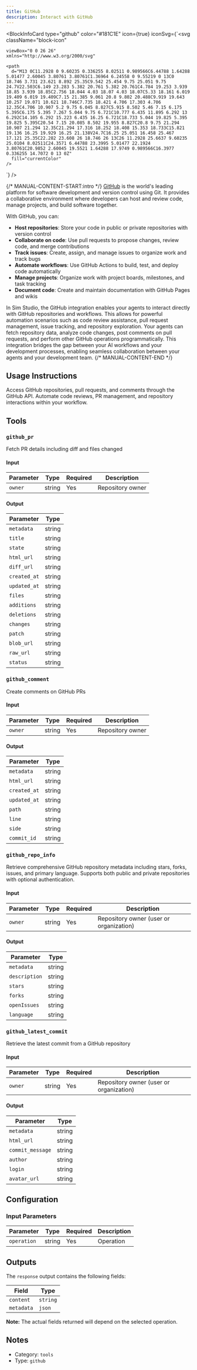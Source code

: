```yaml
---
title: GitHub
description: Interact with GitHub
---
```



<BlockInfoCard 
  type="github"
  color="#181C1E"
  icon={true}
  iconSvg={`<svg className="block-icon"
    
    
    
    viewBox="0 0 26 26"
    xmlns="http://www.w3.org/2000/svg"
  >
    <path
      d="M13 0C11.2928 0 9.60235 0.336255 8.02511 0.989566C6.44788 1.64288 5.01477 2.60045 3.80761 3.80761C1.36964 6.24558 0 9.55219 0 13C0 18.746 3.731 23.621 8.892 25.35C9.542 25.454 9.75 25.051 9.75 24.7V22.503C6.149 23.283 5.382 20.761 5.382 20.761C4.784 19.253 3.939 18.85 3.939 18.85C2.756 18.044 4.03 18.07 4.03 18.07C5.33 18.161 6.019 19.409 6.019 19.409C7.15 21.385 9.061 20.8 9.802 20.488C9.919 19.643 10.257 19.071 10.621 18.746C7.735 18.421 4.706 17.303 4.706 12.35C4.706 10.907 5.2 9.75 6.045 8.827C5.915 8.502 5.46 7.15 6.175 5.395C6.175 5.395 7.267 5.044 9.75 6.721C10.777 6.435 11.895 6.292 13 6.292C14.105 6.292 15.223 6.435 16.25 6.721C18.733 5.044 19.825 5.395 19.825 5.395C20.54 7.15 20.085 8.502 19.955 8.827C20.8 9.75 21.294 10.907 21.294 12.35C21.294 17.316 18.252 18.408 15.353 18.733C15.821 19.136 16.25 19.929 16.25 21.138V24.7C16.25 25.051 16.458 25.467 17.121 25.35C22.282 23.608 26 18.746 26 13C26 11.2928 25.6637 9.60235 25.0104 8.02511C24.3571 6.44788 23.3995 5.01477 22.1924 3.80761C20.9852 2.60045 19.5521 1.64288 17.9749 0.989566C16.3977 0.336255 14.7072 0 13 0Z"
      fill="currentColor"
    />
  </svg>`}
/>

{/* MANUAL-CONTENT-START:intro */}
[GitHub](https://github.com/) is the world's leading platform for software development and version control using Git. It provides a collaborative environment where developers can host and review code, manage projects, and build software together.

With GitHub, you can:

- **Host repositories**: Store your code in public or private repositories with version control
- **Collaborate on code**: Use pull requests to propose changes, review code, and merge contributions
- **Track issues**: Create, assign, and manage issues to organize work and track bugs
- **Automate workflows**: Use GitHub Actions to build, test, and deploy code automatically
- **Manage projects**: Organize work with project boards, milestones, and task tracking
- **Document code**: Create and maintain documentation with GitHub Pages and wikis

In Sim Studio, the GitHub integration enables your agents to interact directly with GitHub repositories and workflows. This allows for powerful automation scenarios such as code review assistance, pull request management, issue tracking, and repository exploration. Your agents can fetch repository data, analyze code changes, post comments on pull requests, and perform other GitHub operations programmatically. This integration bridges the gap between your AI workflows and your development processes, enabling seamless collaboration between your agents and your development team.
{/* MANUAL-CONTENT-END */}


## Usage Instructions

Access GitHub repositories, pull requests, and comments through the GitHub API. Automate code reviews, PR management, and repository interactions within your workflow.



## Tools

### `github_pr`

Fetch PR details including diff and files changed

#### Input

| Parameter | Type | Required | Description |
| --------- | ---- | -------- | ----------- |
| `owner` | string | Yes | Repository owner |

#### Output

| Parameter | Type |
| --------- | ---- |
| `metadata` | string |
| `title` | string |
| `state` | string |
| `html_url` | string |
| `diff_url` | string |
| `created_at` | string |
| `updated_at` | string |
| `files` | string |
| `additions` | string |
| `deletions` | string |
| `changes` | string |
| `patch` | string |
| `blob_url` | string |
| `raw_url` | string |
| `status` | string |

### `github_comment`

Create comments on GitHub PRs

#### Input

| Parameter | Type | Required | Description |
| --------- | ---- | -------- | ----------- |
| `owner` | string | Yes | Repository owner |

#### Output

| Parameter | Type |
| --------- | ---- |
| `metadata` | string |
| `html_url` | string |
| `created_at` | string |
| `updated_at` | string |
| `path` | string |
| `line` | string |
| `side` | string |
| `commit_id` | string |

### `github_repo_info`

Retrieve comprehensive GitHub repository metadata including stars, forks, issues, and primary language. Supports both public and private repositories with optional authentication.

#### Input

| Parameter | Type | Required | Description |
| --------- | ---- | -------- | ----------- |
| `owner` | string | Yes | Repository owner (user or organization) |

#### Output

| Parameter | Type |
| --------- | ---- |
| `metadata` | string |
| `description` | string |
| `stars` | string |
| `forks` | string |
| `openIssues` | string |
| `language` | string |

### `github_latest_commit`

Retrieve the latest commit from a GitHub repository

#### Input

| Parameter | Type | Required | Description |
| --------- | ---- | -------- | ----------- |
| `owner` | string | Yes | Repository owner (user or organization) |

#### Output

| Parameter | Type |
| --------- | ---- |
| `metadata` | string |
| `html_url` | string |
| `commit_message` | string |
| `author` | string |
| `login` | string |
| `avatar_url` | string |



## Configuration

### Input Parameters

| Parameter | Type | Required | Description | 
| --------- | ---- | -------- | ----------- | 
| `operation` | string | Yes | Operation |



## Outputs

The `response` output contains the following fields:

| Field | Type |
| ----- | ---- |
| `content` | `string` |
| `metadata` | `json` |

**Note:** The actual fields returned will depend on the selected operation.


## Notes

- Category: `tools`
- Type: `github`

